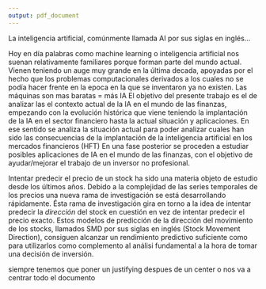 ---
output: pdf_document
---
\justifying
La inteligencia artificial, comúnmente llamada AI por sus siglas en inglés...

\setlength\parskip{5ex}
Hoy en día palabras como machine learning o inteligencia artificial nos suenan relativamente familiares porque forman parte del mundo actual. Vienen teniendo un auge muy grande en la última decada, apoyadas por el hecho que los problemas computacionales derivados a los cuales no se podía hacer frente en la epoca en la que se inventaron ya no existen. Las máquinas son mas baratas = más IA
El objetivo del presente trabajo es el de analizar las el contexto actual de la IA en el mundo de las finanzas, empezando con la evolución histórica que viene teniendo la implantación de la IA en el sector financiero hasta la actual situación y aplicaciones. En ese sentido se analiza la situación actual para poder analizar cuales han sido las consecuencias de la implantación de la inteligencia artificial en los mercados financieros (HFT) En una fase posterior se proceden a estudiar posibles aplicaciones de IA en el mundo de las finanzas, con el objetivo de ayudar/mejorar el trabajo de un inversor no profesional.


Intentar predecir el precio de un stock ha sido una materia objeto de estudio desde los últimos años. Debido a la complejidad de las series temporales de los precios una nueva rama de investigación se está desarrollando rápidamente. Ésta rama de investigación gira en torno a la idea de intentar predecir la *dirección* del stock en cuestión en vez de intentar predecir el precio exacto. Estos modelos de predicción de la dirección del movimiento de los stocks, llamados SMD por sus siglas en inglés (Stock Movement Direction), consiguen alcanzar un rendimiento predictivo suficiente como para utilizarlos como complemento al análisi fundamental a la hora de tomar una decisión de inversión. 

<!-- \centering -->
<!-- ```{r} -->
<!-- plot(iris$Sepal.Length,iris$Sepal.Width) -->
<!-- ``` -->
<!--   \captionof{figure}{iris example} -->

\justifying
siempre tenemos que poner un justifying despues de un center o nos va a centrar todo el documento
